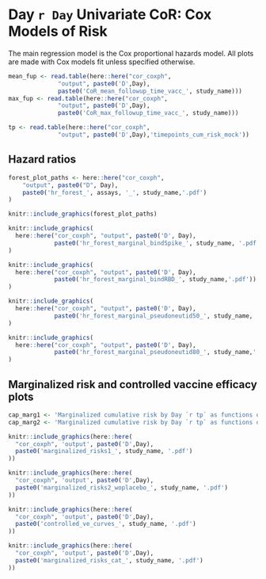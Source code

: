 # Day `r Day` Univariate CoR: Cox Models of Risk {#cor-coxph}

The main regression model is the Cox proportional hazards model. All plots are made with Cox models fit unless specified otherwise.

```r
mean_fup <- read.table(here::here("cor_coxph",
              "output", paste0('D',Day),
              paste0('CoR_mean_followup_time_vacc_', study_name)))
max_fup <- read.table(here::here("cor_coxph",
              "output", paste0('D',Day),
              paste0('CoR_max_followup_time_vacc_', study_name)))

tp <- read.table(here::here("cor_coxph",
              "output", paste0('D',Day),'timepoints_cum_risk_mock'))
```

## Hazard ratios

```{=latex}

\begin{table}[H]
\caption{Inference for Day `r Day` antibody marker covariate-adjusted correlates of risk of COVID in the vaccine group: Hazard ratios per 10-fold increment in the marker*}
\begin{center}

\input{`r here::here('cor_coxph', 'output', 
                 paste0('D', Day),
                 paste0('CoR_univariable_svycoxph_pretty_', study_name, '.tex'))`}

\end{center}
*Baseline covariates adjusted for: age in years, at risk or not, community of color or not
%, baseline risk score. Average follow-up time `mean_fup` days, maximum follow-up time `r max_fup` days.\\
**No. at-risk = number of per-protocol baseline negative vaccine recipients at-risk for COVID at 7 days post Day `r Day` visit; no. cases = number of this cohort with an observed COVID endpoints.
    \label{tab:CoR_univariable_svycoxph_pretty}
\end{table}

\begin{table}[H]
\caption{Inference for Day `r Day` antibody marker covariate-adjusted correlates of risk of COVID in the vaccine group: Hazard ratios for Middle vs. Upper tertile vs. Lower tertile*}
\begin{center}
\setlength{\tabcolsep}{.5ex}

\input{`r here::here('cor_coxph', 'output', 
                 paste0('D', Day),
                 paste0('CoR_univariable_svycoxph_cat_pretty_', study_name, '.tex'))`}

\end{center}
*Baseline covariates adjusted for: age in years, at risk or not, community of color or not
%, baseline risk score
. Average follow-up time `r mean_fup` days, maximum follow-up time `r max_fup` days. 
Cutpoints: 
\input{`r here::here("cor_coxph",
              "output", paste0('D',Day),
              paste0('cutpoints_D', Day, "bindSpike", '_', study_name))`},  
\input{`r here::here("cor_coxph",
"output", paste0('D',Day),
paste0('cutpoints_D', Day, "bindRBD", '_', study_name))`},  
\input{`r here::here("cor_coxph",
              "output", paste0('D',Day),
              paste0('cutpoints_D', Day, "pseudoneutid50", '_', study_name))`},
\input{`r here::here("cor_coxph",
              "output", paste0('D',Day),
              paste0('cutpoints_D', Day, "pseudoneutid80", '_', study_name))`}
**No. at-risk = number of per-protocol baseline negative vaccine recipients at-risk for COVID at 7 days post Day `r Day` visit; no. cases = number of this cohort with an observed COVID endpoints.\\
***Generalized Wald-test p-value of the null hypothesis that the hazard rate is constant across the Lower, Middle, and Upper tertile groups.

    \label{tab:CoR_univariable_svycoxph_cat_pretty}
\end{table}
```

```r

forest_plot_paths <- here::here("cor_coxph",
    "output", paste0("D", Day),
    paste0('hr_forest_', assays, '_', study_name,'.pdf')
)

knitr::include_graphics(forest_plot_paths)

```

```{=latex}
\clearpage
```

<!-- No way to make this generalizable to different assays -->

```r

knitr::include_graphics(
  here::here("cor_coxph", "output", paste0('D', Day),
             paste0('hr_forest_marginal_bindSpike_', study_name, '.pdf'))
)

```


```r

knitr::include_graphics(
  here::here("cor_coxph", "output", paste0('D', Day),
             paste0('hr_forest_marginal_bindRBD_', study_name,'.pdf'))
)

```


```r

knitr::include_graphics(
  here::here("cor_coxph", "output", paste0('D', Day),
             paste0('hr_forest_marginal_pseudoneutid50_', study_name, '.pdf'))
)

```

<!-- \begin{figure}[H] -->
<!--     \centering -->
<!--     \includegraphics[width=1\textwidth]{\pathCoRoutput/hr_forest_marginal_liveneutmn50_\studyname} -->
<!--     \caption{Forest plots of hazard ratios of Day `r Day` live neut MN50 markers among baseline seronegative vaccine recipients (top row) and eight subpopulations (row 2-9) with 95\% point-wise confidence intervals.} -->
<!-- \end{figure} -->


```r

knitr::include_graphics(
  here::here("cor_coxph", "output", paste0('D', Day),
             paste0('hr_forest_marginal_pseudoneutid80_', study_name,'.pdf'))
)

```

```{=latex}
\clearpage
```

<!-- \begin{table}[H] -->
<!--     \setlength{\tabcolsep}{.5ex} -->
<!-- \scriptsize{ -->
<!--     \input{\pathCoRoutput/CoR_univariable_svycoxph_\studyname} -->
<!-- } -->
<!-- \caption{CoR models among baseline seronegative vaccine recipients. Each column corresponds to one Cox model fitted by survey::svycoxph.} -->
<!--     \label{tab:CoR_univariable_svycoxph_\studyname} -->
<!-- \end{table} -->


<!-- \begin{table}[H] -->
<!--     \setlength{\tabcolsep}{.5ex} -->
<!--     \input{\pathCoRoutput/CoR_pseudoneutid80_sens_noCases_\studyname} -->
<!-- \caption{CoR models for Day `r Day` pseudo neut ID80 among baseline seronegative vaccine recipients. Each row corresponds to one Cox model fitted by survey::svycoxph.For each model, a different dataset that keeps a random subset of the cases is used. The original dataset has 66 cases.} -->
<!--     \label{tab:CoR_Day`r Day`pseudoneutid80_sens_noCases_\studyname} -->
<!-- \end{table} -->

<!-- \begin{table}[H] -->
<!--     \setlength{\tabcolsep}{.5ex} -->
<!--     \input{\pathCoRoutput/CoR_pseudoneutid80_5cases_\studyname} -->
<!-- \caption{CoR models for Day `r Day` pseudo neut ID80 among baseline seronegative vaccine recipients. Each row corresponds to one Cox model fitted by survey::svycoxph.For each model, a different dataset that keeps a random subset of 5 cases is used.} -->
<!--     \label{tab:CoR_Day`r Day`pseudoneutid80_5cases_\studyname} -->
<!-- \end{table} -->


<!-- \begin{table}[H] -->
<!--     \input{\pathCoRoutput/CoR_univariable_tps} -->
<!--     \caption{CoR models among baseline seronegative vaccine recipients. Each column corresponds to one logistic regression model fitted by osDesign::tps. } -->
<!--     \label{tab:CoR_univariable_tps} -->
<!-- \end{table} -->

<!-- \begin{table}[H] -->
<!--     \input{\pathCoRoutput/CoR_univariable_hingelogistic} -->
<!--     \caption{CoR models among baseline seronegative vaccine recipients. Each column corresponds to one logistic regression model with hinge fitted by chgnpt::chngptm. } -->
<!--     \label{tab:CoR_univariable_hingelogistic} -->
<!-- \end{table} -->

## Marginalized risk and controlled vaccine efficacy plots


<!-- \begin{figure}[H] -->
<!--     \centering -->
<!--     \includegraphics[width=1\textwidth]{\pathCoRoutput/marginalized_risks1_woplacebo_\studyname} -->
<!--     \caption{Marginalized cumulative risk by Day \protect\input{\pathCoRoutput/timepoints_cum_risk_\studyname} as functions of Day `r Day` markers (=s) among baseline seronegative vaccine recipients with 95\% bootstrap point-wise confidence bands. The horizontal lines indicate the overall cumulative risk of the vaccine arm by Day \protect\input{\pathCoRoutput/timepoints_cum_risk_\studyname} and its 95\% point-wise confidence interval. Histograms of the immunological markers in the vaccine arm are overlaid.} -->
<!-- \end{figure} -->

```r
cap_marg1 <- 'Marginalized cumulative risk by Day `r tp` as functions of Day `r Day` markers (=s) among baseline seronegative vaccine recipients with 95\\% bootstrap point-wise confidence bands. The horizontal lines indicate the overall cumulative risk of the placebo and vaccine arms by Day `r tp` and its 95\\% point-wise confidence interval. Histograms of the immunological markers in the vaccine arm are overlaid. lod: lower limit of detection.'
cap_marg2 <- 'Marginalized cumulative risk by Day `r tp` as functions of Day `r Day` markers above a threshold ($\\geq s$) among baseline seronegative vaccine recipients with 95\\% bootstrap point-wise confidence bands (at least 5 cases are required). The horizontal lines indicate the overall cumulative risk of the vaccine arm by Day `r tp` and its 95\\% point-wise confidence interval. Histograms of the immunological markers in the vaccine arm are overlaid. lod: lower limit of detection.'

```

```r

knitr::include_graphics(here::here(
  "cor_coxph", 'output', paste0('D',Day), 
  paste0('marginalized_risks1_', study_name, '.pdf')
))

```


```r

knitr::include_graphics(here::here(
  "cor_coxph", 'output', paste0('D',Day), 
  paste0('marginalized_risks2_woplacebo_', study_name, '.pdf')
))

```

```r

knitr::include_graphics(here::here(
  "cor_coxph", 'output', paste0('D',Day), 
  paste0('controlled_ve_curves_', study_name, '.pdf')
))

```

<!-- \begin{figure}[H] -->
<!--     \centering -->
<!--     \includegraphics[width=1\textwidth]{\pathCoRoutput/marginalized_risks2_\studyname} -->
<!--     \caption{Marginalized cumulative risk by Day \protect\input{\pathCoRoutput/timepoints_cum_risk_\studyname} as functions of Day `r Day` markers above a threshold (>=s) among baseline seronegative vaccine recipients with 95\% bootstrap point-wise confidence bands (at least 5 cases are required). The horizontal lines indicate the overall cumulative risk of the placebo and vaccine arms by Day \protect\input{\pathCoRoutput/timepoints_cum_risk_\studyname} and its 95\% point-wise confidence interval. Histograms of the immunological markers in the vaccine arm are overlaid.} -->
<!-- \end{figure} -->

```r

knitr::include_graphics(here::here(
  "cor_coxph", 'output', paste0('D',Day), 
  paste0('marginalized_risks_cat_', study_name, '.pdf')
))

```
